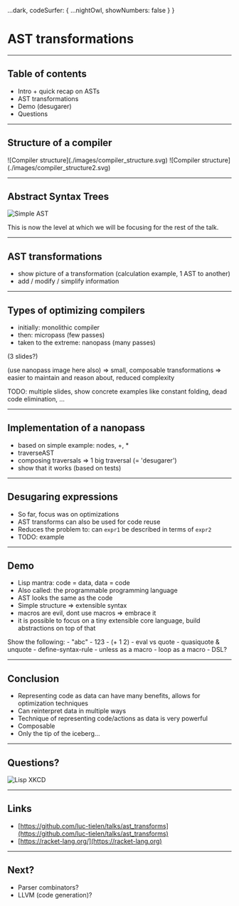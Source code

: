

  ...dark,
  codeSurfer: {
    ...nightOwl,
    showNumbers: false
  }
}

# AST transformations

---

## Table of contents

- Intro + quick recap on ASTs
- AST transformations
- Demo (desugarer)
- Questions

---

## Structure of a compiler

<Steps>
<Step>![Compiler structure](./images/compiler_structure.svg)</Step>
<Step>![Compiler structure](./images/compiler_structure2.svg)</Step>
</Steps>

---

## Abstract Syntax Trees

![Simple AST](./images/simple_ast.svg)

<Notes>
This is now the level at which we will be focusing for the rest of the talk.
</Notes>

---

## AST transformations

- show picture of a transformation (calculation example, 1 AST to another)
- add / modify / simplify information

---

## Types of optimizing compilers

- initially: monolithic compiler
- then: micropass (few passes)
- taken to the extreme: nanopass (many passes)

(3 slides?)

(use nanopass image here also)
=> small, composable transformations
=> easier to maintain and reason about, reduced complexity

TODO: multiple slides, show concrete examples like constant folding, dead code elimination, ...

---

## Implementation of a nanopass

- based on simple example: nodes, +, *
- traverseAST
- composing traversals => 1 big traversal (= 'desugarer')
- show that it works (based on tests)

---

## Desugaring expressions

- So far, focus was on optimizations
- AST transforms can also be used for code reuse
- Reduces the problem to: can `expr1` be described in terms of `expr2`
- TODO: example

---

## Demo

- Lisp mantra: code = data, data = code
- Also called: the programmable programming language
- AST looks the same as the code
- Simple structure => extensible syntax
- macros are evil, dont use macros => embrace it
- it is possible to focus on a tiny extensible core language, build abstractions on top of that

<Notes>
<p>
Show the following:
- "abc"
- 123
- (+ 1 2)
- eval vs quote
- quasiquote & unquote
- define-syntax-rule
- unless as a macro
- loop as a macro
- DSL?
</p>
</Notes>


---

## Conclusion

- Representing code as data can have many benefits, allows for optimization techniques
- Can reinterpret data in multiple ways
- Technique of representing code/actions as data is very powerful
- Composable
- Only the tip of the iceberg...

---

## Questions?

![Lisp XKCD](./images/lisp.png)

---

## Links

- [https://github.com/luc-tielen/talks/ast_transforms](https://github.com/luc-tielen/talks/ast_transforms)
- [https://racket-lang.org/](https://racket-lang.org)

---

## Next?

- Parser combinators?
- LLVM (code generation)?

